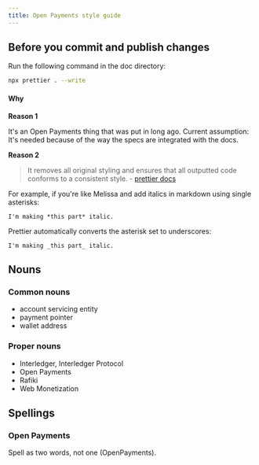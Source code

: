 ```yaml
---
title: Open Payments style guide
---
```


## Before you commit and publish changes

Run the following command in the doc directory:

```bash
npx prettier . --write
```

#### Why

**Reason 1**

It's an Open Payments thing that was put in long ago. Current assumption: It's needed because of the way the specs are integrated with the docs.

**Reason 2**

> It removes all original styling and ensures that all outputted code conforms to a consistent style. - [prettier docs](https://prettier.io/docs/en/)

For example, if you're like Melissa and add italics in markdown using single asterisks:

```
I'm making *this part* italic.
```

Prettier automatically converts the asterisk set to underscores:

```
I'm making _this part_ italic.
```

## Nouns

### Common nouns

- account servicing entity
- payment pointer
- wallet address

### Proper nouns

- Interledger, Interledger Protocol
- Open Payments
- Rafiki
- Web Monetization

## Spellings

### Open Payments

Spell as two words, not one (OpenPayments).
